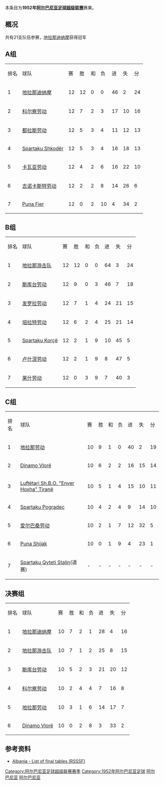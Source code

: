 {{Infobox football league season
| competition                = [[阿尔巴尼亚足球超级联赛|阿尔巴尼亚足球超级联赛]]
| season                     = 1952
| winners                    = [[地拉那迪纳摩|地拉那迪纳摩]]
| prevseason                 = [[1951年阿尔巴尼亚足球超级联赛|1951年]]
| nextseason                 = [[1953年阿尔巴尼亚足球超级联赛|1953年]]
}}
本条目为'''1952年[[阿尔巴尼亚足球超级联赛|阿尔巴尼亚足球超级联赛]]'''赛果。

==概况==
共有21支队伍参赛，[[地拉那迪纳摩|地拉那迪纳摩]]获得冠军

==A组==
{| class="wikitable" style="text-align: center;"
|排名||球队||赛||胜||和||负||进||失||分
|-
|1||[[地拉那迪纳摩|地拉那迪纳摩]]||12||12||0||0||46||2||24
|-
|2||[[科尔察足球俱乐部|科尔察劳动]]||12||7||2||3||17||10||16
|-
|3||[[图达都拉斯体育俱乐部|都拉斯劳动]]||12||5||3||4||11||12||13
|-
|4||[[Spartaku_Shkodër|Spartaku Shkodër]]||12||5||3||4||16||18||13
|-
|5||[[卡瓦亚贝萨体育俱乐部|卡瓦亚劳动]]||12||4||2||6||16||22||10
|-
|6||[[吉诺卡斯特足球俱乐部|吉诺卡斯特劳动]]||12||2||2||8||14||26||6
|-
|7||[[Apolonia|Puna Fier]]||12||0||2||10||4||34||2
|}

==B组==
{| class="wikitable" style="text-align: center;"
|排名||球队||赛||胜||和||负||进||失||分
|-
|1||[[地拉那游击队足球俱乐部|地拉那游击队]]||12||12||0||0||64||3||24
|-
|2||[[维拉斯尼亚足球俱乐部|斯库台劳动]]||12||9||0||3||46||7||18
|-
|3||[[法拿莫达利体育俱乐部|发罗拉劳动]]||12||7||1||4||24||21||15
|-
|4||[[汤玛利足球俱乐部|培拉特劳动]]||12||6||2||4||25||21||14
|-
|5||[[Spartaku_Korçë|Spartaku Korçë]]||12||2||1||9||10||45||5
|-
|6||[[卢什涅足球俱乐部|卢什涅劳动]]||12||2||1||9||8||47||5
|-
|7||[[Besëlidhja|莱什劳动]]||12||0||3||9||7||40||3
|}

==C组==
{| class="wikitable" style="text-align: center;"
|排名||球队||赛||胜||和||负||进||失||分
|-
|1||[[地拉那足球俱乐部|地拉那劳动]]||10||9||1||0||40||2||19
|-
|2||[[Dinamo_Vlorë|Dinamo Vlorë]]||10||6||2||2||16||15||14
|-
|3||[[Shkolla_e_Bashkuar|Luftëtari Sh.B.O. "Enver Hoxha" Tiranë]]||10||5||1||4||15||10||11
|-
|4||[[堡加迪斯|Spartaku Pogradec]]||10||4||2||4||9||14||10
|-
|5||[[爱尔巴桑尼足球俱乐部|爱尔巴桑劳动]]||10||2||1||7||12||32||5
|-
|6||[[KF_Erzeni|Puna Shijak]]||10||0||1||9||4||23||1
|-
|7||[[Naftëtari|Spartaku Qyteti Stalin]](退赛)||-||-||-||-||-||-||-
|}

==决赛组==
{| class="wikitable" style="text-align: center;"
|排名||球队||赛||胜||和||负||进||失||分
|-
|1||[[地拉那迪纳摩|地拉那迪纳摩]]||10||7||2||1||28||4||16
|-
|2||[[地拉那游击队足球俱乐部|地拉那游击队]]||10||7||1||2||25||8||15
|-
|3||[[维拉斯尼亚足球俱乐部|斯库台劳动]]||10||5||2||3||21||20||12
|-
|4||[[科尔察足球俱乐部|科尔察劳动]]||10||2||4||4||7||16||8
|-
|5||[[地拉那足球俱乐部|地拉那劳动]]||10||3||1||6||14||17||7
|-
|6||[[Dinamo_Vlorë|Dinamo Vlorë]]||10||0||2||8||3||33||2
|}

==参考资料==
*[http://www.giovanniarmillotta.it/albania/calcio/alba52.html Albania - List of final tables (RSSSF)]{{Wayback|url=http://www.giovanniarmillotta.it/albania/calcio/alba52.html |date=20200130020212 }}

{{Albanian Superliga Seasons}}
{{1951–52 in European Football (UEFA)}}
{{1952–53 in European Football (UEFA)}}

[[Category:阿尔巴尼亚足球超级联赛赛季|Category:阿尔巴尼亚足球超级联赛赛季]]
[[Category:1952年阿尔巴尼亚足球|Category:1952年阿尔巴尼亚足球]]
[[Category:1952年至1953年本土足球联赛|阿尔巴尼亚]]
[[Category:1951年至1952年本土足球联赛|阿尔巴尼亚]]